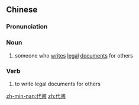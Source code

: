 {{also|代书}}
==Chinese==
{{zh-forms|s=代书}}

===Pronunciation===
{{zh-pron
|m=dàishū
|c=doi6 syu1
|h=pfs=thoi-sû
|mn=tāi-su
|cat=n,v
}}

===Noun===
{{zh-noun}}

# someone who [[write]]s [[legal]] [[document]]s for others

===Verb===
{{zh-verb}}

# to write legal documents for others

[[zh-min-nan:代書]]
[[zh:代書]]